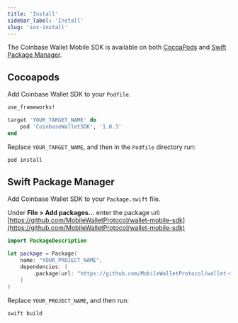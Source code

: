 ```yaml
---
title: 'Install'
sidebar_label: 'Install'
slug: 'ios-install'
---
```







The Coinbase Wallet Mobile SDK is available on both [CocoaPods](https://cocoapods.org/) and [Swift Package Manager](https://swift.org/package-manager).

## Cocoapods

Add Coinbase Wallet SDK to your `Podfile`.

```ruby
use_frameworks!

target 'YOUR_TARGET_NAME' do
    pod 'CoinbaseWalletSDK', '1.0.3'
end
```

Replace `YOUR_TARGET_NAME`, and then in the `Podfile` directory run:

```bash
pod install
```

## Swift Package Manager

Add Coinbase Wallet SDK to your `Package.swift` file.

Under **File > Add packages…** enter the package url: [https://github.com/MobileWalletProtocol/wallet-mobile-sdk](https://github.com/MobileWalletProtocol/wallet-mobile-sdk)

```swift
import PackageDescription

let package = Package(
    name: "YOUR_PROJECT_NAME",
    dependencies: [
        .package(url: "https://github.com/MobileWalletProtocol/wallet-mobile-sdk.git", from: "1.0.3"),
    ]
)
```

Replace `YOUR_PROJECT_NAME`, and then run:

```bash
swift build
```


<FeedbackWidget />
